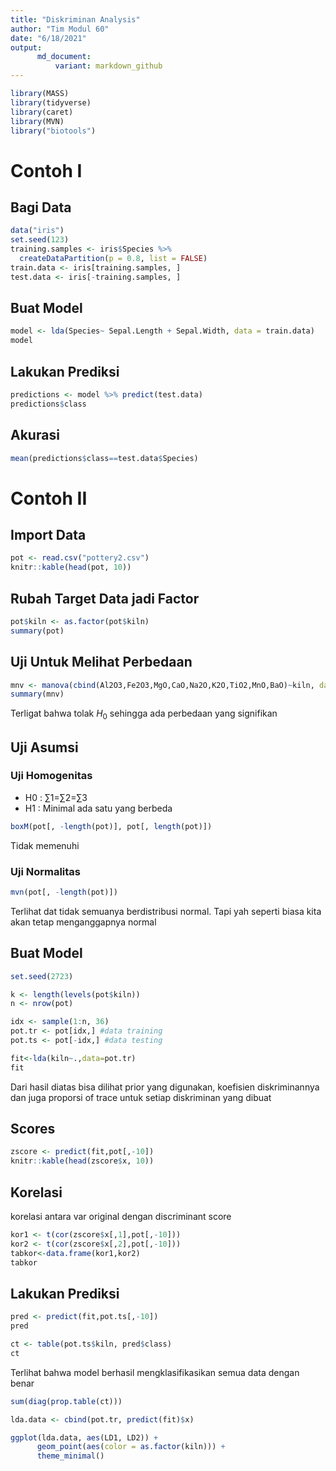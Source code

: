 ```yaml
---
title: "Diskriminan Analysis"
author: "Tim Modul 60"
date: "6/18/2021"
output: 
      md_document:
          variant: markdown_github
---
```


```r
library(MASS)
library(tidyverse)
library(caret)
library(MVN)
library("biotools")
```

# Contoh I

## Bagi Data
```r
data("iris")
set.seed(123)
training.samples <- iris$Species %>%
  createDataPartition(p = 0.8, list = FALSE)
train.data <- iris[training.samples, ]
test.data <- iris[-training.samples, ]
```

## Buat Model

```r
model <- lda(Species~ Sepal.Length + Sepal.Width, data = train.data)
model
```

## Lakukan Prediksi
```r
predictions <- model %>% predict(test.data)
predictions$class
```

## Akurasi 
```r
mean(predictions$class==test.data$Species)
```

# Contoh II

## Import Data
```r
pot <- read.csv("pottery2.csv")
knitr::kable(head(pot, 10))
```

## Rubah Target Data jadi Factor
```r
pot$kiln <- as.factor(pot$kiln)
summary(pot)
```


## Uji Untuk Melihat Perbedaan
```r
mnv <- manova(cbind(Al2O3,Fe2O3,MgO,CaO,Na2O,K2O,TiO2,MnO,BaO)~kiln, data=pot)
summary(mnv)
```

Terligat bahwa tolak $H_0$ sehingga ada perbedaan yang signifikan

## Uji Asumsi

### Uji Homogenitas

- H0 : ∑1=∑2=∑3
- H1 : Minimal ada satu yang berbeda

```r
boxM(pot[, -length(pot)], pot[, length(pot)])
```

Tidak memenuhi

### Uji Normalitas

```r
mvn(pot[, -length(pot)])
```

Terlihat dat tidak semuanya berdistribusi normal.
Tapi yah seperti biasa kita akan tetap menganggapnya normal

## Buat Model
```r
set.seed(2723)

k <- length(levels(pot$kiln))
n <- nrow(pot)

idx <- sample(1:n, 36)
pot.tr <- pot[idx,] #data training
pot.ts <- pot[-idx,] #data testing

fit<-lda(kiln~.,data=pot.tr)
fit
```

Dari hasil diatas bisa dilihat prior yang digunakan, koefisien diskriminannya dan juga proporsi of trace untuk setiap diskriminan yang dibuat

## Scores
```r
zscore <- predict(fit,pot[,-10])
knitr::kable(head(zscore$x, 10))
```

## Korelasi

korelasi antara var original dengan discriminant score

```r
kor1 <- t(cor(zscore$x[,1],pot[,-10]))
kor2 <- t(cor(zscore$x[,2],pot[,-10]))
tabkor<-data.frame(kor1,kor2)
tabkor
```

## Lakukan Prediksi
```r
pred <- predict(fit,pot.ts[,-10])
pred
```


```r
ct <- table(pot.ts$kiln, pred$class)
ct
```

Terlihat bahwa model berhasil mengklasifikasikan semua data dengan benar

```r
sum(diag(prop.table(ct)))
```

```r
lda.data <- cbind(pot.tr, predict(fit)$x)

ggplot(lda.data, aes(LD1, LD2)) +
      geom_point(aes(color = as.factor(kiln))) +
      theme_minimal()
```























